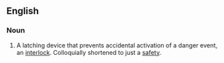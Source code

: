 ==English==

===Noun===
{{en-noun|pl=safety catches}}

#A latching device that prevents accidental activation of a danger event, an [[interlock]].  Colloquially shortened to just a [[safety]].